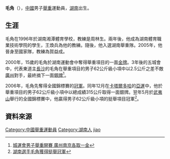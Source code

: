 '''毛角'''（{{bd|1985年|1月13日|}}），[[中華人民共和國|中國]]男子[[舉重|舉重]]運動員，[[湖南|湖南]]出生。

==生涯==
毛角在1996年於湖南湘潭體育學校，教練是周林生。兩年後，他成為湖南體育職業技術學院的學生，王煥兵為他的教練。隨後，他入選湖南舉重隊。2005年，他晉身至國家隊，教練為賀益成。

2000年，15歲的毛角於湖南運動會中奪得舉重項目的一面[[金牌|金牌]]。3年後的五城會中，代表東道主[[長沙|長沙]]的毛角在舉重項目的男子62公斤級小項中以2.5公斤之差不敵[[廣州|廣州]]對手，最終摘下一面[[銀牌|銀牌]]<ref>[http://big5.cctv.com/news/sports/weightlift/20031025/100087.shtml 城運會男子舉重開賽 廣州南京各取一金]{{dead link|date=2018年3月 |bot=InternetArchiveBot |fix-attempted=yes }}</ref>。

2006年，毛角先奪得全國錦標賽的[[冠軍|冠軍]]。同年12月在[[卡塔爾|卡塔爾]][[多哈|多哈]]的[[2006年亞洲運動會|亞運]]中，他於舉重項目的男子62公斤級小項中以總成績315公斤取得一面銀牌。翌年5月於[[武夷山|武夷山]]舉行的全國錦標賽中，他贏得男子62公斤級小項的挺舉項目冠軍<ref>[http://news.xinhuanet.com/sports/2007-05/11/content_6087147.htm 湖南選手毛角獲得挺舉冠軍]</ref>。

==資料來源==
{{Reflist}}

{{DEFAULTSORT:mao jiao}}
[[Category:中國舉重運動員|Category:中國舉重運動員]]
[[Category:湖南人|Category:湖南人]]
[[Category:毛姓|jiao]]